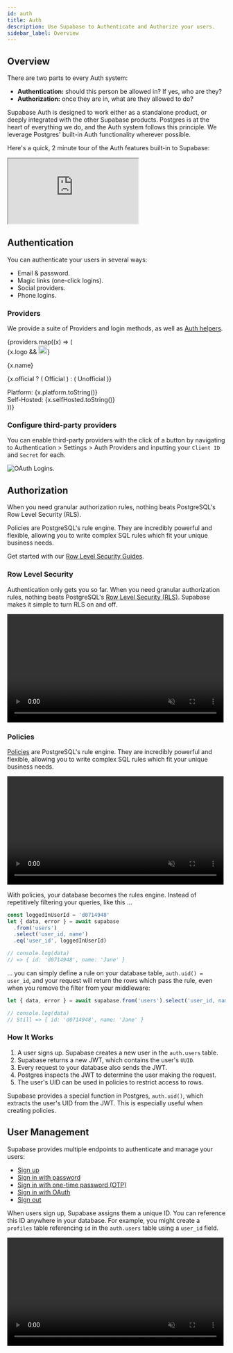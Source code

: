 ```yaml
---
id: auth
title: Auth
description: Use Supabase to Authenticate and Authorize your users.
sidebar_label: Overview
---
```



## Overview

There are two parts to every Auth system:

- **Authentication:** should this person be allowed in? If yes, who are they?
- **Authorization:** once they are in, what are they allowed to do?

Supabase Auth is designed to work either as a standalone product, or deeply integrated with the other Supabase products.
Postgres is at the heart of everything we do, and the Auth system follows this principle. We leverage Postgres' built-in Auth functionality wherever possible.

Here's a quick, 2 minute tour of the Auth features built-in to Supabase:

<div class="video-container">
  <iframe
    src="https://www.youtube-nocookie.com/embed/6ow_jW4epf8"
    frameBorder="1"
    allow="accelerometer; autoplay; clipboard-write; encrypted-media; gyroscope; picture-in-picture"
    allowFullScreen
  ></iframe>
</div>

## Authentication

You can authenticate your users in several ways:

- Email & password.
- Magic links (one-click logins).
- Social providers.
- Phone logins.

### Providers

We provide a suite of Providers and login methods, as well as [Auth helpers](/docs/guides/auth/auth-helpers/).

<div class="container" style={{ padding: 0 }}>
  <div class="row is-multiline">
    {providers.map((x) => (
      <div key={x.name} class="col col--6">
        <ButtonCard
          class="card"
          to={useBaseUrl(x.href)}
          title={x.name}
          style={{ height: '100%' }}
        >
          <div class="button-card__inner">
            <div
              class=""
              style={{
                display: 'flex',
                justifyContent: 'space-between',
                gap: 10,
              }}
            >
              {x.logo && <img src={x.logo} alt={x.name} width="20" />}
              <p>{x.name}</p>
              <p>
                {x.official ? (
                  <span class={`badge badge--official`}>Official</span>
                ) : (
                  <span class={`badge badge--unofficial`}>Unofficial</span>
                )}
              </p>
            </div>
            <div style={{ display: 'flex', flexDirection: 'column', gap: 5 }}>
              <div
                class="code-block"
                style={{
                  width: '100%',
                  display: 'flex',
                  justifyContent: 'space-between',
                  fontSize: '0.7rem',
                }}
              >
                <span>Platform:</span>
                <span>{x.platform.toString()}</span>
              </div>
              <div
                class="code-block"
                style={{
                  width: '100%',
                  display: 'flex',
                  justifyContent: 'space-between',
                  fontSize: '0.7rem',
                }}
              >
                <span>Self-Hosted:</span>
                <span>{x.selfHosted.toString()}</span>
              </div>
            </div>
          </div>
        </ButtonCard>
      </div>
    ))}
  </div>
</div>

### Configure third-party providers

You can enable third-party providers with the click of a button by navigating to Authentication > Settings > Auth Providers and inputting your `Client ID` and `Secret` for each.

![OAuth Logins.](/img/supabase-oauth-logins.png)

## Authorization

When you need granular authorization rules, nothing beats PostgreSQL's Row Level Security (RLS).

Policies are PostgreSQL's rule engine. They are incredibly powerful and flexible, allowing you to write complex SQL rules which fit your unique business needs.

Get started with our [Row Level Security Guides](/docs/guides/auth/row-level-security).

### Row Level Security

Authentication only gets you so far. When you need granular authorization rules, nothing beats PostgreSQL's [Row Level Security (RLS)](https://www.postgresql.org/docs/current/ddl-rowsecurity.html). Supabase makes it simple to turn RLS on and off.

<video width="99%" muted playsInline controls="true">
  <source src="/docs/videos/rls-zoom2.mp4" type="video/mp4" muted playsInline />
</video>

### Policies

[Policies](https://www.postgresql.org/docs/current/sql-createpolicy.html) are PostgreSQL's rule engine. They are incredibly powerful and flexible, allowing you to write complex SQL rules which fit your unique business needs.

<video width="99%" muted playsInline controls="true">
  <source
    src="/docs/videos/policies-zoom2.mp4"
    type="video/mp4"
    muted
    playsInline
  />
</video>

With policies, your database becomes the rules engine. Instead of repetitively filtering your queries, like this ...

```js
const loggedInUserId = 'd0714948'
let { data, error } = await supabase
  .from('users')
  .select('user_id, name')
  .eq('user_id', loggedInUserId)

// console.log(data)
// => { id: 'd0714948', name: 'Jane' }
```

... you can simply define a rule on your database table, `auth.uid() = user_id`, and your request will return the rows which pass the rule, even when you remove the filter from your middleware:

```js
let { data, error } = await supabase.from('users').select('user_id, name')

// console.log(data)
// Still => { id: 'd0714948', name: 'Jane' }
```

### How It Works

1. A user signs up. Supabase creates a new user in the `auth.users` table.
2. Supabase returns a new JWT, which contains the user's `UUID`.
3. Every request to your database also sends the JWT.
4. Postgres inspects the JWT to determine the user making the request.
5. The user's UID can be used in policies to restrict access to rows.

Supabase provides a special function in Postgres, `auth.uid()`, which extracts the user's UID from the JWT. This is especially useful when creating policies.

## User Management

Supabase provides multiple endpoints to authenticate and manage your users:
- [Sign up](/docs/reference/javascript/auth-signup)
- [Sign in with password](/docs/reference/javascript/auth-signinwithpassword)
- [Sign in with one-time password (OTP)](/docs/reference/javascript/auth-signinwithotp)
- [Sign in with OAuth](/docs/reference/javascript/auth-signinwithoauth)
- [Sign out](/docs/reference/javascript/auth-signout)

When users sign up, Supabase assigns them a unique ID. You can reference this ID anywhere in your database. For example, you might create a `profiles` table referencing `id` in the `auth.users` table using a `user_id` field.

<video width="99%" muted playsInline controls="true">
  <source
    src="/docs/videos/auth-zoom2.mp4"
    type="video/mp4"
    muted
    playsInline
  />
</video>
